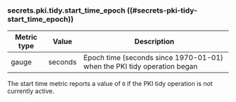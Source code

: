 ### secrets.pki.tidy.start_time_epoch ((#secrets-pki-tidy-start_time_epoch))

Metric type | Value   | Description
----------- | ------- | -----------
gauge       | seconds | Epoch time (seconds since 1970-01-01) when the PKI tidy operation began

The start time metric reports a value of `0` if the PKI tidy operation is not
currently active.